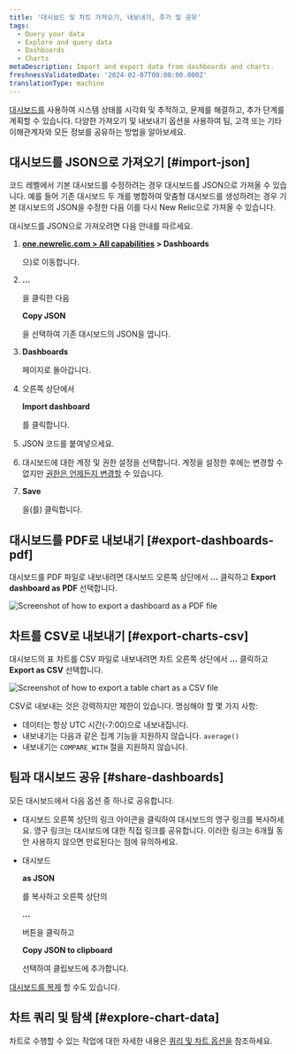 ```yaml
---
title: '대시보드 및 차트 가져오기, 내보내기, 추가 및 공유'
tags:
  - Query your data
  - Explore and query data
  - Dashboards
  - Charts
metaDescription: Import and export data from dashboards and charts.
freshnessValidatedDate: '2024-02-07T00:00:00.000Z'
translationType: machine
---
```




[대시보드를](/docs/query-your-data/explore-query-data/dashboards/introduction-dashboards/) 사용하여 시스템 상태를 시각화 및 추적하고, 문제를 해결하고, 추가 단계를 계획할 수 있습니다. 다양한 가져오기 및 내보내기 옵션을 사용하여 팀, 고객 또는 기타 이해관계자와 모든 정보를 공유하는 방법을 알아보세요.

## 대시보드를 JSON으로 가져오기 [#import-json]

코드 레벨에서 기본 대시보드를 수정하려는 경우 대시보드를 JSON으로 가져올 수 있습니다. 예를 들어 기존 대시보드 두 개를 병합하여 맞춤형 대시보드를 생성하려는 경우 기본 대시보드의 JSON을 수정한 다음 이를 다시 New Relic으로 가져올 수 있습니다.

대시보드를 JSON으로 가져오려면 다음 안내를 따르세요.

1. <DoNotTranslate>**[one.newrelic.com > All capabilities](https://one.newrelic.com/all-capabilities) > Dashboards**</DoNotTranslate>

   으)로 이동합니다.

2. <DoNotTranslate>**...**</DoNotTranslate>

   을 클릭한 다음

   <DoNotTranslate>**Copy JSON**</DoNotTranslate>

   을 선택하여 기존 대시보드의 JSON을 엽니다.

3. <DoNotTranslate>**Dashboards**</DoNotTranslate>

   페이지로 돌아갑니다.

4. 오른쪽 상단에서

   <DoNotTranslate>**Import dashboard**</DoNotTranslate>

   를 클릭합니다.

5. JSON 코드를 붙여넣으세요.

6. 대시보드에 대한 계정 및 권한 설정을 선택합니다. 계정을 설정한 후에는 변경할 수 없지만 [권한은 언제든지 변경할](/docs/query-your-data/explore-query-data/dashboards/manage-your-dashboard/#dash-settings) 수 있습니다.

7. <DoNotTranslate>**Save**</DoNotTranslate>

   을(를) 클릭합니다.

## 대시보드를 PDF로 내보내기 [#export-dashboards-pdf]

대시보드를 PDF 파일로 내보내려면 대시보드 오른쪽 상단에서 <DoNotTranslate>**...**</DoNotTranslate> 클릭하고 <DoNotTranslate>**Export dashboard as PDF**</DoNotTranslate> 선택합니다.

<img
  title="Export dashboard as PDF"
  alt="Screenshot of how to export a dashboard as a PDF file"
  src={dashboardsExportPdf}
/>

## 차트를 CSV로 내보내기 [#export-charts-csv]

대시보드의 표 차트를 CSV 파일로 내보내려면 차트 오른쪽 상단에서 <DoNotTranslate>**...**</DoNotTranslate> 클릭하고 <DoNotTranslate>**Export as CSV**</DoNotTranslate> 선택합니다.

<img
  title="Export chart as CSV"
  alt="Screenshot of how to export a table chart as a CSV file"
  src={dashboardsExportCsv}
/>

CSV로 내보내는 것은 강력하지만 제한이 있습니다. 명심해야 할 몇 가지 사항:

* 데이터는 항상 UTC 시간(-7:00)으로 내보내집니다.
* 내보내기는 다음과 같은 집계 기능을 지원하지 않습니다. `average()`
* 내보내기는 `COMPARE_WITH` 절을 지원하지 않습니다.

## 팀과 대시보드 공유 [#share-dashboards]

모든 대시보드에서 다음 옵션 중 하나로 공유합니다.

* 대시보드 오른쪽 상단의 링크 아이콘을 클릭하여 대시보드의 영구 링크를 복사하세요. 영구 링크는 대시보드에 대한 직접 링크를 공유합니다. 이러한 링크는 6개월 동안 사용하지 않으면 만료된다는 점에 유의하세요.

* 대시보드

  <DoNotTranslate>**as JSON**</DoNotTranslate>

  를 복사하고 오른쪽 상단의

  <DoNotTranslate>**...**</DoNotTranslate>

  버튼을 클릭하고

  <DoNotTranslate>**Copy JSON to clipboard**</DoNotTranslate>

  선택하여 클립보드에 추가합니다.

[대시보드를 복제](/docs/query-your-data/explore-query-data/dashboards/introduction-dashboards/#dashboards-clone) 할 수도 있습니다.

## 차트 쿼리 및 탐색 [#explore-chart-data]

차트로 수행할 수 있는 작업에 대한 자세한 내용은 [쿼리 및 차트 옵션을](/docs/new-relic-solutions/new-relic-one/ui-data/basic-ui-features/#data-analysis) 참조하세요.